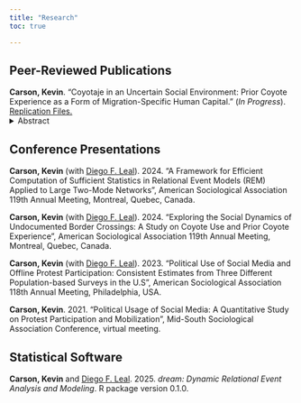 ```yaml
---
title: "Research"
toc: true 

---
```


## Peer-Reviewed Publications
**Carson, Kevin**. "Coyotaje in an Uncertain Social Environment: Prior Coyote Experience as a Form of Migration-Specific Human Capital."
(*In Progress*). [Replication Files.](https://github.com/kevinCarson)
<details>
<summary>Abstract</summary>
This paper looks at the use of a coyote during 1994 to 2010 using data from the MMP (in progress). Will update later.
</details>

## Conference Presentations

**Carson, Kevin** (with [Diego F. Leal](https://www.diegoleal.info/)). 2024. “A Framework for Efficient Computation of Sufficient Statistics in Relational Event Models (REM) Applied to Large Two-Mode Networks”, American Sociological Association 119th Annual Meeting, Montreal, Quebec, Canada.

**Carson, Kevin** (with [Diego F. Leal](https://www.diegoleal.info/)). 2024. “Exploring the Social Dynamics of Undocumented Border Crossings: A Study on Coyote Use and Prior Coyote Experience”, American Sociological Association 119th Annual Meeting, Montreal, Quebec, Canada.

**Carson, Kevin** (with [Diego F. Leal](https://www.diegoleal.info/)). 2023. “Political Use of Social Media and Offline Protest Participation: Consistent Estimates from Three Different Population-based Surveys in the U.S”, American Sociological Association 118th Annual Meeting, Philadelphia, USA.

**Carson, Kevin**. 2021. “Political Usage of Social Media: A Quantitative Study on Protest Participation and Mobilization”, Mid-South Sociological Association Conference, virtual meeting.




## Statistical Software 
**Carson, Kevin** and [Diego F. Leal](https://www.diegoleal.info/). 2025. *dream: Dynamic Relational Event Analysis and Modeling*. R package version 0.1.0. 
